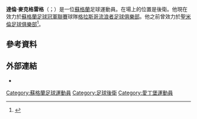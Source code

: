 '''達倫·麥克格雷格'''（{{lang-en|Darren McGregor}}；{{bd|1985年|8月7日}}）是一位[[蘇格蘭|蘇格蘭]]足球運動員。在場上的位置是後衛。他現在效力於[[蘇格蘭足球冠軍聯賽|蘇格蘭足球冠軍聯賽]]球隊[[格拉斯哥流浪者足球俱樂部|格拉斯哥流浪者足球俱樂部]]。他之前曾效力於[[聖米倫足球俱樂部|聖米倫足球俱樂部]]<ref>{{cite news| url=http://news.bbc.co.uk/sport1/hi/football/teams/s/st_mirren/8741478.stm| publisher=BBC Sport| title=Cowdenbeath defender Darren McGregor joins St Mirren | date=15 June 2010 }}</ref>。
==參考資料==
{{Reflist}}

==外部連結==
*{{soccerbase|id=36537}}

{{DEFAULTSORT:McGregor, Darren}}
[[Category:蘇格蘭足球運動員|Category:蘇格蘭足球運動員]]
[[Category:足球後衛|Category:足球後衛]]
[[Category:愛丁堡運動員|Category:愛丁堡運動員]]